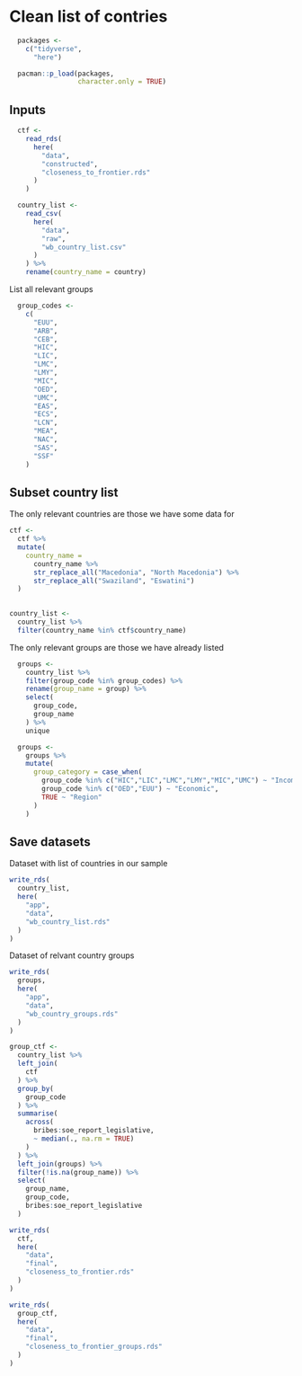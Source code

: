# Clean list of contries

```r
  packages <-
    c("tidyverse",
      "here")

  pacman::p_load(packages,
                 character.only = TRUE)
```


## Inputs

```r
  ctf <-
    read_rds(
      here(
        "data",
        "constructed",
        "closeness_to_frontier.rds"
      )
    )

  country_list <-
    read_csv(
      here(
        "data",
        "raw",
        "wb_country_list.csv"
      )
    ) %>%
    rename(country_name = country)
```

List all relevant groups

```r
  group_codes <-
    c(
      "EUU",
      "ARB",
      "CEB",
      "HIC",
      "LIC",
      "LMC",
      "LMY",
      "MIC",
      "OED",
      "UMC",
      "EAS",
      "ECS",
      "LCN",
      "MEA",
      "NAC",
      "SAS",
      "SSF"
    )
```


## Subset country list

The only relevant countries are those we have some data for

```r
ctf <-
  ctf %>%
  mutate(
    country_name =
      country_name %>%
      str_replace_all("Macedonia", "North Macedonia") %>%
      str_replace_all("Swaziland", "Eswatini")
  )
    

country_list <-
  country_list %>%
  filter(country_name %in% ctf$country_name)
```

The only relevant groups are those we have already listed

```r
  groups <-
    country_list %>%
    filter(group_code %in% group_codes) %>%
    rename(group_name = group) %>%
    select(
      group_code,
      group_name
    ) %>%
    unique

  groups <-
    groups %>%
    mutate(
      group_category = case_when(
        group_code %in% c("HIC","LIC","LMC","LMY","MIC","UMC") ~ "Income",
        group_code %in% c("OED","EUU") ~ "Economic",
        TRUE ~ "Region"
      )
    )
```

## Save datasets

Dataset with list of countries in our sample

```r
write_rds(
  country_list,
  here(
    "app",
    "data",
    "wb_country_list.rds"
  )
)
```

Dataset of relvant country groups

```r
write_rds(
  groups,
  here(
    "app",
    "data",
    "wb_country_groups.rds"
  )
)
```

```r
group_ctf <-
  country_list %>%
  left_join(
    ctf
  ) %>%
  group_by(
    group_code
  ) %>%
  summarise(
    across(
      bribes:soe_report_legislative,
      ~ median(., na.rm = TRUE)
    )     
  ) %>%
  left_join(groups) %>%
  filter(!is.na(group_name)) %>%
  select(
    group_name,
    group_code,
    bribes:soe_report_legislative
  )
```

```r
write_rds(
  ctf,
  here(
    "data",
    "final",
    "closeness_to_frontier.rds"
  )
)

write_rds(
  group_ctf,
  here(
    "data",
    "final",
    "closeness_to_frontier_groups.rds"
  )
)
```
